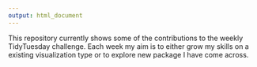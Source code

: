 ```yaml
---
output: html_document
---
```


This repository currently shows some of the contributions to the weekly TidyTuesday challenge. Each week my aim is to either grow my skills on a existing visualization type or to explore new package I have come across. 

